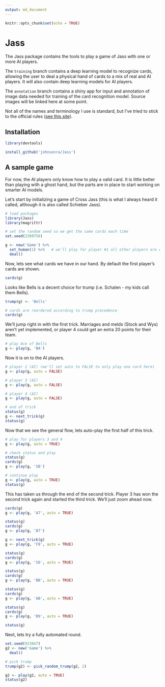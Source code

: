 ```yaml
---
output: md_document
---
```


```r
knitr::opts_chunk$set(echo = TRUE)
```

# Jass

The Jass package contains the tools to play a game of Jass with one or more AI players.

The `training` branch contains a deep learning model to recognize cards, allowing the user to deal a physical hand of cards to a mix of real and AI players. It will also contain deep learning models for AI players.

The `annotation` branch contains a shiny app for input and annotation of image data needed for training of the card recognition model. Source images will be linked here at some point.

Not all of the names and terminology I use is standard, but I've tried to stick to the official rules ([see this site](https://www.swisslos.ch/en/jass/informations/jass-rules/schieber-jass.html)).

## Installation

```r
library(devtools)

install_github('johnsonra/Jass')
```

## A sample game

For now, the AI players only know how to play a valid card. It is little better than playing with a ghost hand, but the parts are in place to start working on smarter AI models.

Let's start by initializing a game of Cross Jass (this is what I always heard it called, although it is also called Schieber Jass).

```r
# load packages
library(Jass)
library(magrittr)

# set the random seed so we get the same cards each time
set.seed(2389756)

g <- new('Game') %>%
  set_human(1) %>%   # we'll play for player #1 all other players are AI by default
  deal()
```

Now, lets see what cards we have in our hand. By default the first player's cards are shown.

```r
cards(g)
```

Looks like Bells is a decent choice for trump (i.e. Schalen - my kids call them Bells).

```r
trump(g) <- 'Bells'

# cards are reordered according to trump precedence
cards(g)
```

We'll jump right in with the first trick. Marriages and melds (Stock and Wys) aren't yet implemented, or player 4 could get an extra 20 points for their team.

```r
# play Ace of Bells
g <- play(g, 'BA')
```

Now it is on to the AI players.

```r
# player 2 (AI) (we'll set auto to FALSE to only play one card here)
g <- play(g, auto = FALSE)

# player 3 (AI)
g <- play(g, auto = FALSE)

# player 4 (AI)
g <- play(g, auto = FALSE)

# end of trick
status(g)
g <- next_trick(g)
status(g)
```

Now that we see the general flow, lets auto-play the first half of this trick.

```r
# play for players 3 and 4
g <- play(g, auto = TRUE)

# check status and play
status(g)
cards(g)
g <- play(g, 'SB')

# continue play
g <- play(g, auto = TRUE)
status(g)
```

This has taken us through the end of the second trick. Player 3 has won the second trick again and started the third trick. We'll just zoom ahead now.

```r
cards(g)
g <- play(g, 'A7', auto = TRUE)

status(g)
cards(g)
g <- play(g, 'B7')

g <- next_trick(g)
g <- play(g, 'F8', auto = TRUE)

status(g)
cards(g)
g <- play(g, 'S6', auto = TRUE)

status(g)
cards(g)
g <- play(g, 'BB', auto = TRUE)

status(g)
cards(g)
g <- play(g, 'AB', auto = TRUE)

status(g)
cards(g)
g <- play(g, 'B9', auto = TRUE)

status(g)
```

Next, lets try a fully automated round.

```r
set.seed(923847)
g2 <- new('Game') %>%
  deal()

# pick trump
trump(g2) <- pick_random_trump(g2, 2)

g2 <- play(g2, auto = TRUE)
status(g2)
```
